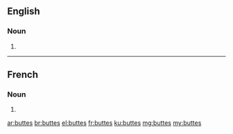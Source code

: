 ==English==

===Noun===
{{head|en}}

# {{plural of|butte}}

----

==French==

===Noun===
{{head|fr|plural}} {{f-p}}

# {{plural of|butte|lang=fr}}

[[ar:buttes]]
[[br:buttes]]
[[el:buttes]]
[[fr:buttes]]
[[ku:buttes]]
[[mg:buttes]]
[[my:buttes]]